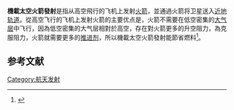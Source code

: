 '''機載太空火箭發射'''是指从高空飛行的飞机上发射[[火箭|火箭]]，並通過火箭将卫星送入[[近地轨道|近地轨道]]。從高空飞行的飞机上发射火箭的主要优点是，火箭不需要在低空密集的[[大气层|大气层]]中飞行，因為低空密集的大气层相對於高空，存在對火箭更多的升空阻力，為克服阻力，火箭就需要更多的[[裝藥|推进剂]]，所以機載太空火箭發射能節省燃料<ref name="Sarigul-Klijn2003">{{Cite web|title=Flight Mechanics of Manned Sub-Orbital Reusable Launch Vehicles with Recommendations for Launch and Recovery|url=http://www.spacefuture.com/archive/flight_mechanics_of_manned_suborbital_reusable_launch_vehicles_with_recommendations_for_launch_and_recovery.shtml|access-date=2021-01-20|archive-date=2020-11-12|archive-url=https://web.archive.org/web/20201112000850/http://www.spacefuture.com/archive/flight_mechanics_of_manned_suborbital_reusable_launch_vehicles_with_recommendations_for_launch_and_recovery.shtml|dead-url=no}}</ref>。

==参考文献==
{{reflist}}

[[Category:航天发射|Category:航天发射]]
